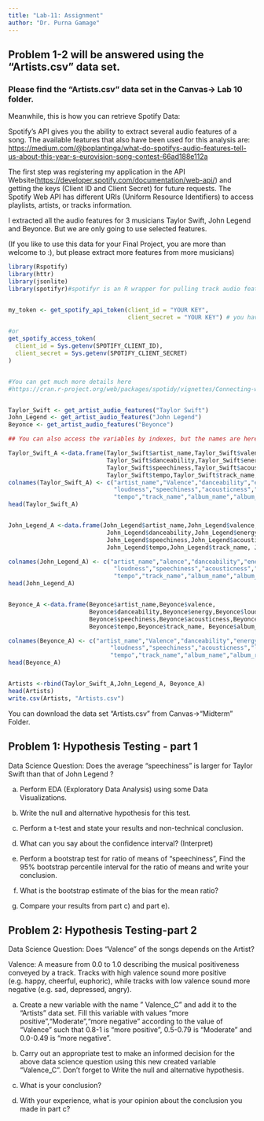 ```yaml
---
title: "Lab-11: Assignment"
author: "Dr. Purna Gamage"
---
```


## Problem 1-2 will be answered using the "Artists.csv"  data set.

### Please find the "Artists.csv"  data set in the Canvas-> Lab 10 folder.

Meanwhile, this is how you can retrieve Spotify Data:

Spotify’s API gives you the ability to extract several audio features of a song. The available features that also have been used for this analysis are: <https://medium.com/@boplantinga/what-do-spotifys-audio-features-tell-us-about-this-year-s-eurovision-song-contest-66ad188e112a>

The first step was registering my application in the API Website(<https://developer.spotify.com/documentation/web-api/>) and getting the keys (Client ID and Client Secret) for future requests. The Spotify Web API has different URIs (Uniform Resource Identifiers) to access playlists, artists, or tracks information. 

I extracted all the audio features for 3 musicians Taylor Swift, John Legend and Beyonce. But we are only going to use  selected features.

(If you like to use this data for your Final Project, you are more than welcome to :), but please extract more features from more musicians)

```r
library(Rspotify)
library(httr)
library(jsonlite)
library(spotifyr)#spotifyr is an R wrapper for pulling track audio features and other information from Spotify’s Web API in bulk. 


my_token <- get_spotify_api_token(client_id = "YOUR KEY", 
                                  client_secret = "YOUR KEY") # you have to register and get your keys

#or
get_spotify_access_token(
  client_id = Sys.getenv(SPOTIFY_CLIENT_ID),
  client_secret = Sys.getenv(SPOTIFY_CLIENT_SECRET)
)


#You can get much more details here
#https://cran.r-project.org/web/packages/spotidy/vignettes/Connecting-with-the-Spotify-API.html


Taylor_Swift <- get_artist_audio_features("Taylor Swift")
John_Legend <- get_artist_audio_features("John Legend")
Beyonce <- get_artist_audio_features("Beyonce")

## You can also access the variables by indexes, but the names are here to see what I'm retreiving

Taylor_Swift_A <-data.frame(Taylor_Swift$artist_name,Taylor_Swift$valence,
                            Taylor_Swift$danceability,Taylor_Swift$energy,Taylor_Swift$loudness,
                            Taylor_Swift$speechiness,Taylor_Swift$acousticness,Taylor_Swift$liveness,
                            Taylor_Swift$tempo,Taylor_Swift$track_name, Taylor_Swift$album_name,Taylor_Swift$album_release_year)
colnames(Taylor_Swift_A) <- c("artist_name","Valence","danceability","energy",
                              "loudness","speechiness","acousticness","liveness",
                              "tempo","track_name","album_name","album_release_year")
head(Taylor_Swift_A)


John_Legend_A <-data.frame(John_Legend$artist_name,John_Legend$valence,
                            John_Legend$danceability,John_Legend$energy,John_Legend$loudness,
                            John_Legend$speechiness,John_Legend$acousticness,John_Legend$liveness,
                            John_Legend$tempo,John_Legend$track_name, John_Legend$album_name,John_Legend$album_release_year)

colnames(John_Legend_A) <- c("artist_name","alence","danceability","energy",
                              "loudness","speechiness","acousticness","liveness",
                              "tempo","track_name","album_name","album_release_year")
head(John_Legend_A)


Beyonce_A <-data.frame(Beyonce$artist_name,Beyonce$valence,
                       Beyonce$danceability,Beyonce$energy,Beyonce$loudness,
                       Beyonce$speechiness,Beyonce$acousticness,Beyonce$liveness,
                       Beyonce$tempo,Beyonce$track_name, Beyonce$album_name, Beyonce$album_release_year)

colnames(Beyonce_A) <- c("artist_name","Valence","danceability","energy",
                             "loudness","speechiness","acousticness","liveness",
                             "tempo","track_name","album_name","album_release_year")
head(Beyonce_A)


Artists <-rbind(Taylor_Swift_A,John_Legend_A, Beyonce_A)
head(Artists)
write.csv(Artists, "Artists.csv")


```

You can download the data set "Artists.csv" from Canvas->"Midterm" Folder.

## Problem 1: Hypothesis Testing - part 1 

Data Science Question: Does the average "speechiness" is larger for Taylor Swift than that of  John Legend ?

a. Perform EDA (Exploratory Data Analysis) using some Data Visualizations.

b. Write the null and alternative hypothesis for this test.

c. Perform a t-test and state your results and non-technical conclusion.

d. What can you say about the confidence interval? (Interpret)

e. Perform a bootstrap test for ratio of means of "speechiness", Find the 95% bootstrap percentile interval for the ratio of means and write your conclusion. 

f. What is the bootstrap estimate of the bias for the mean ratio?

g. Compare your results from part c) and part e).


## Problem 2: Hypothesis Testing-part 2 

Data Science Question: Does "Valence" of the songs depends on the Artist?

Valence: A measure from 0.0 to 1.0 describing the musical positiveness conveyed by a track. Tracks with high valence sound more positive (e.g. happy, cheerful, euphoric), while tracks with low valence sound more negative (e.g. sad, depressed, angry).

a. Create a new variable with the name " Valence_C" and add it to the "Artists" data set. Fill this variable with values "more positive","Moderate","more negative" according to the value of "Valence" such that 0.8-1 is "more positive", 0.5-0.79 is "Moderate" and 0.0-0.49 is "more negative".

b. Carry out an appropriate test to make an informed decision for the above data science question using this new created variable  "Valence_C". Don't forget to Write the null and alternative hypothesis.

c. What is your conclusion?

d. With your experience, what is your opinion about the conclusion you made in part c?